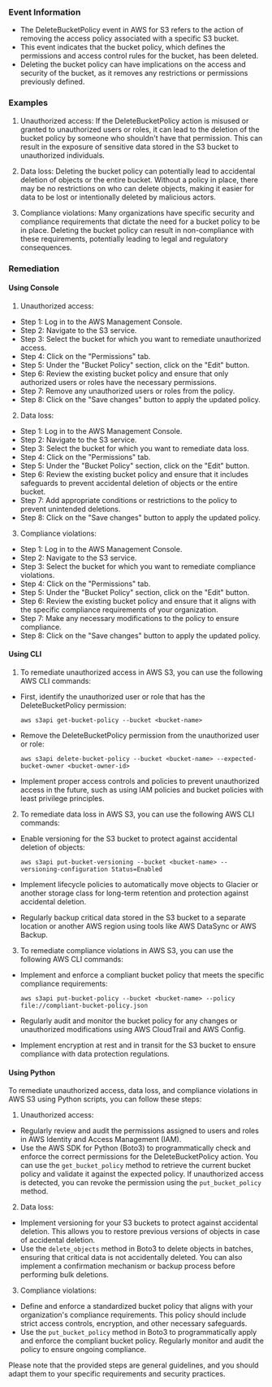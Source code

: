 
### Event Information

- The DeleteBucketPolicy event in AWS for S3 refers to the action of removing the access policy associated with a specific S3 bucket.
- This event indicates that the bucket policy, which defines the permissions and access control rules for the bucket, has been deleted.
- Deleting the bucket policy can have implications on the access and security of the bucket, as it removes any restrictions or permissions previously defined.


### Examples

1. Unauthorized access: If the DeleteBucketPolicy action is misused or granted to unauthorized users or roles, it can lead to the deletion of the bucket policy by someone who shouldn't have that permission. This can result in the exposure of sensitive data stored in the S3 bucket to unauthorized individuals.

2. Data loss: Deleting the bucket policy can potentially lead to accidental deletion of objects or the entire bucket. Without a policy in place, there may be no restrictions on who can delete objects, making it easier for data to be lost or intentionally deleted by malicious actors.

3. Compliance violations: Many organizations have specific security and compliance requirements that dictate the need for a bucket policy to be in place. Deleting the bucket policy can result in non-compliance with these requirements, potentially leading to legal and regulatory consequences.

### Remediation

#### Using Console

1. Unauthorized access:
- Step 1: Log in to the AWS Management Console.
- Step 2: Navigate to the S3 service.
- Step 3: Select the bucket for which you want to remediate unauthorized access.
- Step 4: Click on the "Permissions" tab.
- Step 5: Under the "Bucket Policy" section, click on the "Edit" button.
- Step 6: Review the existing bucket policy and ensure that only authorized users or roles have the necessary permissions.
- Step 7: Remove any unauthorized users or roles from the policy.
- Step 8: Click on the "Save changes" button to apply the updated policy.

2. Data loss:
- Step 1: Log in to the AWS Management Console.
- Step 2: Navigate to the S3 service.
- Step 3: Select the bucket for which you want to remediate data loss.
- Step 4: Click on the "Permissions" tab.
- Step 5: Under the "Bucket Policy" section, click on the "Edit" button.
- Step 6: Review the existing bucket policy and ensure that it includes safeguards to prevent accidental deletion of objects or the entire bucket.
- Step 7: Add appropriate conditions or restrictions to the policy to prevent unintended deletions.
- Step 8: Click on the "Save changes" button to apply the updated policy.

3. Compliance violations:
- Step 1: Log in to the AWS Management Console.
- Step 2: Navigate to the S3 service.
- Step 3: Select the bucket for which you want to remediate compliance violations.
- Step 4: Click on the "Permissions" tab.
- Step 5: Under the "Bucket Policy" section, click on the "Edit" button.
- Step 6: Review the existing bucket policy and ensure that it aligns with the specific compliance requirements of your organization.
- Step 7: Make any necessary modifications to the policy to ensure compliance.
- Step 8: Click on the "Save changes" button to apply the updated policy.

#### Using CLI

1. To remediate unauthorized access in AWS S3, you can use the following AWS CLI commands:

- First, identify the unauthorized user or role that has the DeleteBucketPolicy permission:
  ```
  aws s3api get-bucket-policy --bucket <bucket-name>
  ```

- Remove the DeleteBucketPolicy permission from the unauthorized user or role:
  ```
  aws s3api delete-bucket-policy --bucket <bucket-name> --expected-bucket-owner <bucket-owner-id>
  ```

- Implement proper access controls and policies to prevent unauthorized access in the future, such as using IAM policies and bucket policies with least privilege principles.

2. To remediate data loss in AWS S3, you can use the following AWS CLI commands:

- Enable versioning for the S3 bucket to protect against accidental deletion of objects:
  ```
  aws s3api put-bucket-versioning --bucket <bucket-name> --versioning-configuration Status=Enabled
  ```

- Implement lifecycle policies to automatically move objects to Glacier or another storage class for long-term retention and protection against accidental deletion.

- Regularly backup critical data stored in the S3 bucket to a separate location or another AWS region using tools like AWS DataSync or AWS Backup.

3. To remediate compliance violations in AWS S3, you can use the following AWS CLI commands:

- Implement and enforce a compliant bucket policy that meets the specific compliance requirements:
  ```
  aws s3api put-bucket-policy --bucket <bucket-name> --policy file://compliant-bucket-policy.json
  ```

- Regularly audit and monitor the bucket policy for any changes or unauthorized modifications using AWS CloudTrail and AWS Config.

- Implement encryption at rest and in transit for the S3 bucket to ensure compliance with data protection regulations.

#### Using Python

To remediate unauthorized access, data loss, and compliance violations in AWS S3 using Python scripts, you can follow these steps:

1. Unauthorized access:
- Regularly review and audit the permissions assigned to users and roles in AWS Identity and Access Management (IAM).
- Use the AWS SDK for Python (Boto3) to programmatically check and enforce the correct permissions for the DeleteBucketPolicy action. You can use the `get_bucket_policy` method to retrieve the current bucket policy and validate it against the expected policy. If unauthorized access is detected, you can revoke the permission using the `put_bucket_policy` method.

2. Data loss:
- Implement versioning for your S3 buckets to protect against accidental deletion. This allows you to restore previous versions of objects in case of accidental deletion.
- Use the `delete_objects` method in Boto3 to delete objects in batches, ensuring that critical data is not accidentally deleted. You can also implement a confirmation mechanism or backup process before performing bulk deletions.

3. Compliance violations:
- Define and enforce a standardized bucket policy that aligns with your organization's compliance requirements. This policy should include strict access controls, encryption, and other necessary safeguards.
- Use the `put_bucket_policy` method in Boto3 to programmatically apply and enforce the compliant bucket policy. Regularly monitor and audit the policy to ensure ongoing compliance.

Please note that the provided steps are general guidelines, and you should adapt them to your specific requirements and security practices.

